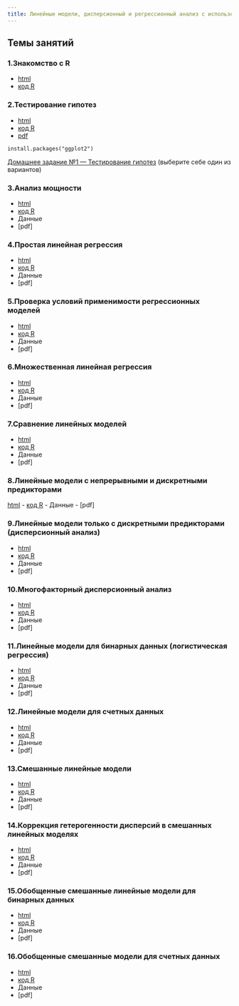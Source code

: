 ```yaml
---
title: Линейные модели, дисперсионный и регрессионный анализ с использованием R
---
```


## Темы занятий

### 1.Знакомство с R
- [html](01_intro_to_r.html)
- [код R](01_code_intro_to_r.R)

### 2.Тестирование гипотез
- [html](02_hypothesis_testing.html)
- [код R](02_code_hypothesis_testing.R)
- [pdf](02_hypothesis_testing.pdf)

```
install.packages("ggplot2")
```

[Домашнее задание №1 --- Тестирование гипотез](hw/hw1_t-test-cholest.zip) (выберите себе один из вариантов)

### 3.Анализ мощности 

- [html](03_power.html)
- [код R](03_code_power.R)
- Данные
- [pdf]

### 4.Простая линейная регрессия

- [html](04_LM.html)
- [код R](04_code_LM.R)
- Данные
- [pdf]

### 5.Проверка условий применимости регрессионных моделей

- [html](05_model_validation.html)
- [код R](05_code_model_validation.R)
- Данные
- [pdf]

### 6.Множественная линейная регрессия

- [html](06_multiple_LM.html)
- [код R](06_code_multiple_LM.R)
- Данные
- [pdf]

### 7.Сравнение линейных моделей

- [html](07_model_selection.html)
- [код R](07_code_model_selection.R)
- Данные
- [pdf]

### 8.Линейные модели с непрерывными и дискретными предикторами
[html](08_LM_with_continuous_and_discrete_predictors.html)
- [код R](08_code_LM_with_continuous_and_discrete_predictors.R)
- Данные
- [pdf]

### 9.Линейные модели только с дискретными предикторами (дисперсионный анализ)

- [html](09_anova.html)
- [код R](09_code_anova.R)
- Данные
- [pdf]

### 10.Многофакторный дисперсионный анализ

- [html](10_two-way_anova_and_interactions.html)
- [код R](10_code_two-way_anova_and_interactions.R)
- Данные
- [pdf]

### 11.Линейные модели для бинарных данных (логистическая регрессия)

- [html](11_GLM_binary.html)
- [код R](11_code_GLM_binary.R)
- Данные
- [pdf]

### 12.Линейные модели для счетных данных

- [html](12_general_linear_models_for_count_data.html)
- [код R](12_GLM_count.R)
- Данные
- [pdf]

### 13.Смешанные линейные модели

- [html](13_GLMM_gaussian.html)
- [код R](13_code_GLMM_gaussian_st.R)
- Данные
- [pdf]

### 14.Коррекция гетерогенности дисперсий в смешанных линейных моделях

- [html](14_variance_structure.html)
- [код R](14_code_variance_structure.R)
- Данные
- [pdf]

### 15.Обобщенные смешанные линейные модели для бинарных данных

- [html](15_GLMM_binary.html)
- [код R](15_code_GLMM_binary.R)
- Данные
- [pdf]

### 16.Обобщенные смешанные модели для счетных данных

- [html](16_GLMM_count.html)
- [код R](16_code_GLMM_count.R)
- Данные
- [pdf]

